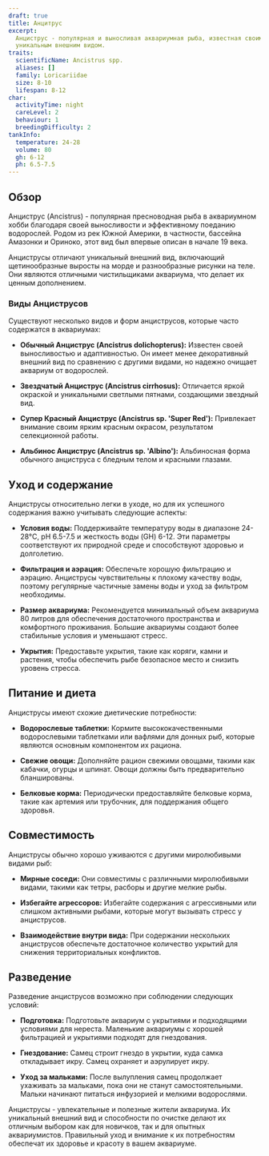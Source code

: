 ```yaml
---
draft: true
title: Анцитрус
excerpt:
  Анциструс - популярная и выносливая аквариумная рыба, известная своими способностями по поеданию водорослей и
  уникальным внешним видом.
traits:
  scientificName: Ancistrus spp.
  aliases: []
  family: Loricariidae
  size: 8-10
  lifespan: 8-12
char:
  activityTime: night
  careLevel: 2
  behaviour: 1
  breedingDifficulty: 2
tankInfo:
  temperature: 24-28
  volume: 80
  gh: 6-12
  ph: 6.5-7.5
---
```


## Обзор

Анциструс (Ancistrus) - популярная пресноводная рыба в аквариумном хобби благодаря своей выносливости и эффективному
поеданию водорослей. Родом из рек Южной Америки, в частности, бассейна Амазонки и Ориноко, этот вид был впервые описан в
начале 19 века.

Анциструсы отличают уникальный внешний вид, включающий щетинообразные выросты на морде и разнообразные рисунки на теле.
Они являются отличными чистильщиками аквариума, что делает их ценным дополнением.

### Виды Анциструсов

Существуют несколько видов и форм анциструсов, которые часто содержатся в аквариумах:

- **Обычный Анциструс (Ancistrus dolichopterus):** Известен своей выносливостью и адаптивностью. Он имеет менее
  декоративный внешний вид по сравнению с другими видами, но надежно очищает аквариум от водорослей.

- **Звездчатый Анциструс (Ancistrus cirrhosus):** Отличается яркой окраской и уникальными светлыми пятнами, создающими
  звездный вид.

- **Супер Красный Анциструс (Ancistrus sp. 'Super Red'):** Привлекает внимание своим ярким красным окрасом, результатом
  селекционной работы.

- **Альбинос Анциструс (Ancistrus sp. 'Albino'):** Альбиносная форма обычного анциструса с бледным телом и красными
  глазами.

## Уход и содержание

Анциструсы относительно легки в уходе, но для их успешного содержания важно учитывать следующие аспекты:

- **Условия воды:** Поддерживайте температуру воды в диапазоне 24-28°C, pH 6.5-7.5 и жесткость воды (GH) 6-12. Эти
  параметры соответствуют их природной среде и способствуют здоровью и долголетию.

- **Фильтрация и аэрация:** Обеспечьте хорошую фильтрацию и аэрацию. Анциструсы чувствительны к плохому качеству воды,
  поэтому регулярные частичные замены воды и уход за фильтром необходимы.

- **Размер аквариума:** Рекомендуется минимальный объем аквариума 80 литров для обеспечения достаточного пространства и
  комфортного проживания. Большие аквариумы создают более стабильные условия и уменьшают стресс.

- **Укрытия:** Предоставьте укрытия, такие как коряги, камни и растения, чтобы обеспечить рыбе безопасное место и
  снизить уровень стресса.

## Питание и диета

Анциструсы имеют схожие диетические потребности:

- **Водорослевые таблетки:** Кормите высококачественными водорослевыми таблетками или вафлями для донных рыб, которые
  являются основным компонентом их рациона.

- **Свежие овощи:** Дополняйте рацион свежими овощами, такими как кабачки, огурцы и шпинат. Овощи должны быть
  предварительно бланшированы.

- **Белковые корма:** Периодически предоставляйте белковые корма, такие как артемия или трубочник, для поддержания
  общего здоровья.

## Совместимость

Анциструсы обычно хорошо уживаются с другими миролюбивыми видами рыб:

- **Мирные соседи:** Они совместимы с различными миролюбивыми видами, такими как тетры, расборы и другие мелкие рыбы.

- **Избегайте агрессоров:** Избегайте содержания с агрессивными или слишком активными рыбами, которые могут вызывать
  стресс у анциструсов.

- **Взаимодействие внутри вида:** При содержании нескольких анциструсов обеспечьте достаточное количество укрытий для
  снижения территориальных конфликтов.

## Разведение

Разведение анциструсов возможно при соблюдении следующих условий:

- **Подготовка:** Подготовьте аквариум с укрытиями и подходящими условиями для нереста. Маленькие аквариумы с хорошей
  фильтрацией и укрытиями подходят для гнездования.

- **Гнездование:** Самец строит гнездо в укрытии, куда самка откладывает икру. Самец охраняет и аэрулирует икру.

- **Уход за мальками:** После вылупления самец продолжает ухаживать за мальками, пока они не станут самостоятельными.
  Мальки начинают питаться инфузорией и мелкими водорослями.

Анциструсы - увлекательные и полезные жители аквариума. Их уникальный внешний вид и способности по очистке делают их
отличным выбором как для новичков, так и для опытных аквариумистов. Правильный уход и внимание к их потребностям
обеспечат их здоровье и красоту в вашем аквариуме.
